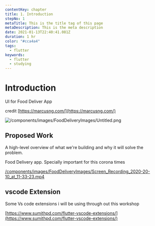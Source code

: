 ```yaml
---
contentKey: chapter
title: 1. Introduction
stepNo: 1
metaTitle: This is the title tag of this page
metaDescription: This is the meta description
date: 2021-01-13T22:40:41.081Z
duration: 1 hr
color: "#cca4a4"
tags:
  - flutter
keywords:
  - flutter
  - studying
---
```

# Introduction

UI for Food Deliver App

credit [https://marcusng.com/](https://marcusng.com/)

![/components/images/FoodDeliveryImages/Untitled.png](/components/images/FoodDeliveryImages/Untitled.png)

## Proposed Work

A high-level overview of what we're building and why it will solve the problem.

Food Delivery app. Specially important for this corona times

[/components/images/FoodDeliveryImages/Screen_Recording_2020-20-10_at_11-33-23.mp4](/components/images/FoodDeliveryImages/Screen_Recording_2020-20-10_at_11-33-23.mp4)

## vscode Extension

Some Vs code extensions i will be using through out this workshop

[https://www.sumithpd.com/flutter-vscode-extensions/](https://www.sumithpd.com/flutter-vscode-extensions/)
